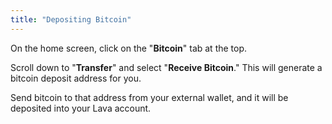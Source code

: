 ```yaml
---
title: "Depositing Bitcoin"
---
```


On the home screen, click on the "**Bitcoin**" tab at the top.

Scroll down to "**Transfer**" and select "**Receive Bitcoin**." This will generate a bitcoin deposit address for you.

Send bitcoin to that address from your external wallet, and it will be deposited into your Lava account.